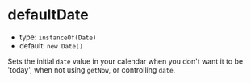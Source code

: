 
# defaultDate

- type: `instanceOf(Date)`
- default: `new Date()`

Sets the initial `date` value in your calendar when you don't want it to be 'today', when not using `getNow`, or controlling `date`.

<Canvas>
  <Story id="props--default-date" />
</Canvas>
